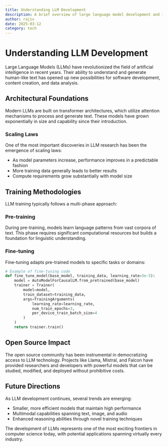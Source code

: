 ```yaml
---
title: Understanding LLM Development
description: A brief overview of large language model development and its impact on AI research
author: rajiv
date: 2025-03-12
category: tech
---
```


# Understanding LLM Development

Large Language Models (LLMs) have revolutionized the field of artificial intelligence in recent years. Their ability to understand and generate human-like text has opened up new possibilities for software development, content creation, and data analysis.

## Architectural Foundations

Modern LLMs are built on transformer architectures, which utilize attention mechanisms to process and generate text. These models have grown exponentially in size and capability since their introduction.

### Scaling Laws

One of the most important discoveries in LLM research has been the emergence of scaling laws:

- As model parameters increase, performance improves in a predictable fashion
- More training data generally leads to better results
- Compute requirements grow substantially with model size

## Training Methodologies

LLM training typically follows a multi-phase approach:

### Pre-training

During pre-training, models learn language patterns from vast corpora of text. This phase requires significant computational resources but builds a foundation for linguistic understanding.

### Fine-tuning

Fine-tuning adapts pre-trained models to specific tasks or domains:

```python
# Example of fine-tuning code
def fine_tune_model(base_model, training_data, learning_rate=3e-5):
    model = AutoModelForCausalLM.from_pretrained(base_model)
    trainer = Trainer(
        model=model,
        train_dataset=training_data,
        args=TrainingArguments(
            learning_rate=learning_rate,
            num_train_epochs=3,
            per_device_train_batch_size=4
        )
    )
    return trainer.train()
```

## Open Source Impact

The open source community has been instrumental in democratizing access to LLM technology. Projects like Llama, Mistral, and Falcon have provided researchers and developers with powerful models that can be studied, modified, and deployed without prohibitive costs.

## Future Directions

As LLM development continues, several trends are emerging:

- Smaller, more efficient models that maintain high performance
- Multimodal capabilities spanning text, image, and audio
- Enhanced reasoning abilities through novel training techniques

The development of LLMs represents one of the most exciting frontiers in computer science today, with potential applications spanning virtually every industry.

<Cards>
  <Card title="Explore Transformer Architecture" href="/docs/transformers" />
  <Card title="Learn about Fine-tuning" href="/docs/fine-tuning" />
</Cards>
